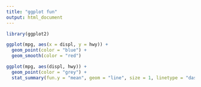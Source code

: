 ```yaml
---
title: "ggplot fun"
output: html_document
---
```



```r
library(ggplot2)

ggplot(mpg, aes(x = displ, y = hwy)) +
  geom_point(color = "blue") +
  geom_smooth(color = "red")
```

```r
ggplot(mpg, aes(displ, hwy)) + 
  geom_point(color = "grey") + 
  stat_summary(fun.y = "mean", geom = "line", size = 1, linetype = "dashed")
```